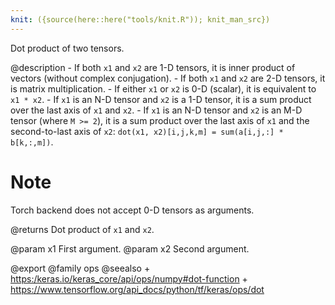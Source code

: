 ```yaml
---
knit: ({source(here::here("tools/knit.R")); knit_man_src})
---
```

Dot product of two tensors.

@description
- If both `x1` and `x2` are 1-D tensors, it is inner product of vectors
  (without complex conjugation).
- If both `x1` and `x2` are 2-D tensors, it is matrix multiplication.
- If either `x1` or `x2` is 0-D (scalar), it is equivalent to `x1 * x2`.
- If `x1` is an N-D tensor and `x2` is a 1-D tensor, it is a sum product
  over the last axis of `x1` and `x2`.
- If `x1` is an N-D tensor and `x2` is an M-D tensor (where `M >= 2`),
  it is a sum product over the last axis of `x1` and the second-to-last
  axis of `x2`: `dot(x1, x2)[i,j,k,m] = sum(a[i,j,:] * b[k,:,m])`.

# Note
Torch backend does not accept 0-D tensors as arguments.

@returns
    Dot product of `x1` and `x2`.

@param x1 First argument.
@param x2 Second argument.

@export
@family ops
@seealso
+ <https:/keras.io/keras_core/api/ops/numpy#dot-function>
+ <https://www.tensorflow.org/api_docs/python/tf/keras/ops/dot>
